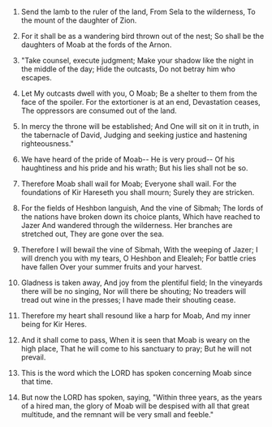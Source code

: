 
1. Send the lamb to the ruler of the land, From Sela to the wilderness, To the mount of the daughter of Zion.

2. For it shall be as a wandering bird thrown out of the nest; So shall be the daughters of Moab at the fords of the Arnon.

3. "Take counsel, execute judgment; Make your shadow like the night in the middle of the day; Hide the outcasts, Do not betray him who escapes.

4. Let My outcasts dwell with you, O Moab; Be a shelter to them from the face of the spoiler. For the extortioner is at an end, Devastation ceases, The oppressors are consumed out of the land.

5. In mercy the throne will be established; And One will sit on it in truth, in the tabernacle of David, Judging and seeking justice and hastening righteousness."

6. We have heard of the pride of Moab-- He is very proud-- Of his haughtiness and his pride and his wrath; But his lies shall not be so.

7. Therefore Moab shall wail for Moab; Everyone shall wail. For the foundations of Kir Hareseth you shall mourn; Surely they are stricken.

8. For the fields of Heshbon languish, And the vine of Sibmah; The lords of the nations have broken down its choice plants, Which have reached to Jazer And wandered through the wilderness. Her branches are stretched out, They are gone over the sea.

9. Therefore I will bewail the vine of Sibmah, With the weeping of Jazer; I will drench you with my tears, O Heshbon and Elealeh; For battle cries have fallen Over your summer fruits and your harvest.

10. Gladness is taken away, And joy from the plentiful field; In the vineyards there will be no singing, Nor will there be shouting; No treaders will tread out wine in the presses; I have made their shouting cease.

11. Therefore my heart shall resound like a harp for Moab, And my inner being for Kir Heres.

12. And it shall come to pass, When it is seen that Moab is weary on the high place, That he will come to his sanctuary to pray; But he will not prevail.

13. This is the word which the LORD has spoken concerning Moab since that time.

14. But now the LORD has spoken, saying, "Within three years, as the years of a hired man, the glory of Moab will be despised with all that great multitude, and the remnant will be very small and feeble."


